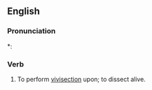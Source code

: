 ==English==

===Pronunciation===
*: {{rhymes|ɛkt|lang=en}}

===Verb===
{{en-verb}}

# To perform [[vivisection]] upon; to dissect alive.